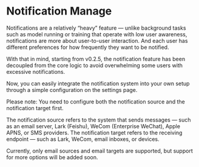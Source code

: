 
# Notification Manage

Notifications are a relatively “heavy” feature — unlike background tasks such as model running or training that operate with low user awareness, notifications are more about user-to-user interaction. And each user has different preferences for how frequently they want to be notified.

With that in mind, starting from v0.2.5, the notification feature has been decoupled from the core logic to avoid overwhelming some users with excessive notifications.

Now, you can easily integrate the notification system into your own setup through a simple configuration on the settings page.

<div className="grid grid-col grid-cols-1 md:grid-cols-2 w-full mt-5">
<ImageZoom src="https://qingyon-revornix-public.oss-cn-beijing.aliyuncs.com/images/202507012144925.png" />
<ImageZoom src="https://qingyon-revornix-public.oss-cn-beijing.aliyuncs.com/images/202507012144122.png" />
</div>

Please note: You need to configure both the notification source and the notification target first.

The notification source refers to the system that sends messages — such as an email server, Lark (Feishu), WeCom (Enterprise WeChat), Apple APNS, or SMS providers. The notification target refers to the receiving endpoint — such as Lark, WeCom, email inboxes, or devices.

Currently, only email sources and email targets are supported, but support for more options will be added soon.